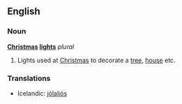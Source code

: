 ==English==

===Noun===
'''[[Christmas]] [[light]]s''' ''plural'' 

# Lights used at [[Christmas]] to decorate a [[tree]], [[house]] etc.

===Translations===
{{top}}
*Icelandic: [[jólaljós]] {{n}}
{{mid}}
{{bottom}}